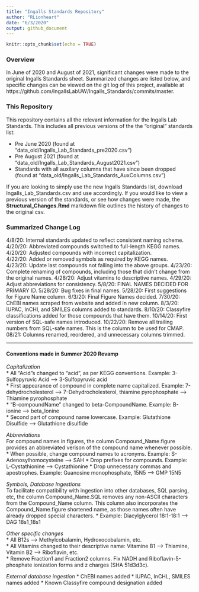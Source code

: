```yaml
---
title: "Ingalls Standards Repository"
author: "RLionheart"
date: "6/3/2020"
output: github_document
---
```


```r
knitr::opts_chunk$set(echo = TRUE)
```

<!--This document was created by knitting the README.Rmd file. Please edit that instead.-->

### Overview
In June of 2020 and August of 2021, significant changes were made to the original Ingalls Standards sheet. Summarized changes are listed below, and specific changes can be viewed on the git log of this project, available at https://github.com/IngallsLabUW/Ingalls_Standards/commits/master.

### This Repository 
This repository contains all the relevant information for the Ingalls Lab Standards. This includes all previous versions of the the "original" standards list: 

- Pre June 2020 (found at "data_old/Ingalls_Lab_Standards_pre2020.csv") 
- Pre August 2021 (found at "data_old/Ingalls_Lab_Standards_August2021.csv") 
- Standards with all auxilary columns that have since been dropped (found at "data_old/Ingalls_Lab_Standards_AuxColumns.csv")

If you are looking to simply use the new Ingalls Standards list, download Ingalls_Lab_Standards.csv and use accordingly. If you would like to view a previous version of the standards, or see how changes were made, the **Structural_Changes.Rmd** markdown file outlines the history of changes to the original csv.


### Summarized Change Log
4/8/20: Internal standards updated to reflect consistent naming scheme.  
4/20/20: Abbreviated compounds switched to full-length KEGG names.  
4/20/20: Adjusted compounds with incorrect capitalization.  
4/22/20: Added or removed symbols as required by KEGG names.  
4/23/20: Update last compounds not falling into the above groups.
4/23/20: Complete renaming of compounds, including those that didn't change from the original names.
4/28/20: Adjust vitamins to descriptive names.
4/29/20: Adjust abbreviations for consistency.
5/8/20: FINAL NAMES DECIDED FOR PRIMARY ID.
5/28/20: Bug fixes in final names.
5/28/20: First suggestions for Figure Name column.
6/3/20: Final Figure Names decided.
7/30/20: ChEBI names scraped from website and added in new column.
8/3/20: IUPAC, InCHI, and SMILES columns added to standards.
8/10/20: Classyfire classifications added for those compounds that have them.
10/14/20: First version of SQL-safe names introduced. 
10/22/20: Remove all trailing numbers from SQL-safe names. This is the column to be used for CMAP.
08/21: Columns renamed, reordered, and unnecessary columns trimmed.

------

#### Conventions made in Summer 2020 Revamp

*Capitalization*  
* All "Acid"s changed to "acid", as per KEGG conventions. Example: 3-Sulfopyruvic Acid --> 3-Sulfopyruvic acid  
* First appearance of compound in complete name capitalized. Example: 7-dehydrocholesterol --> 7-Dehydrocholesterol, thiamine pyrophosphate --> Thiamine pyrophosphate  
* "B-compoundName" changed to beta-CompoundName. Example: B-ionine --> beta_Ionine  
* Second part of compound name lowercase. Example: Glutathione Disulfide --> Glutathione disulfide  

*Abbreviations*  
For compound names in figures, the column Compound_Name.figure provides an abbreviated verison of the compound name whenever possible.
* When possible, change compound names to acronyms. Example: S-Adenosylhomocysteine --> SAH
* Drop prefixes for compounds. Example: L-Cystathionine --> Cystathionine
* Drop unnecessary commas and apostrophes. Example: Guanosine monophosphate, 15N5 --> GMP 15N5

*Symbols, Database Ingestions*  
To facilitate compatibility with ingestion into other databases, SQL parsing, etc, the column Compound_Name.SQL removes any non-ASCII characters from the Compound_Name column. This column also incorporates the Compound_Name.figure shortened name, as those names often have already dropped special characters. 
* Example: Diacylglycerol 18:1-18:1 --> DAG 18s1_18s1

*Other specific changes*  
* All B12s --> Methylcobalamin, Hydroxocobalamin, etc.  
* All Vitamins changed to their descriptive name: Vitamine B1 --> Thiamine, Vitamin B2 --> Riboflavin, etc.  
* Remove Fraction1 and Fraction2 columns. Fix NADH and Riboflavin-5-phosphate ionization forms and z charges (SHA 51d3d3c).

*External database ingestion*
* ChEBI names added
* IUPAC, InCHL, SMILES names added
* Known Classyfire compound designation added
